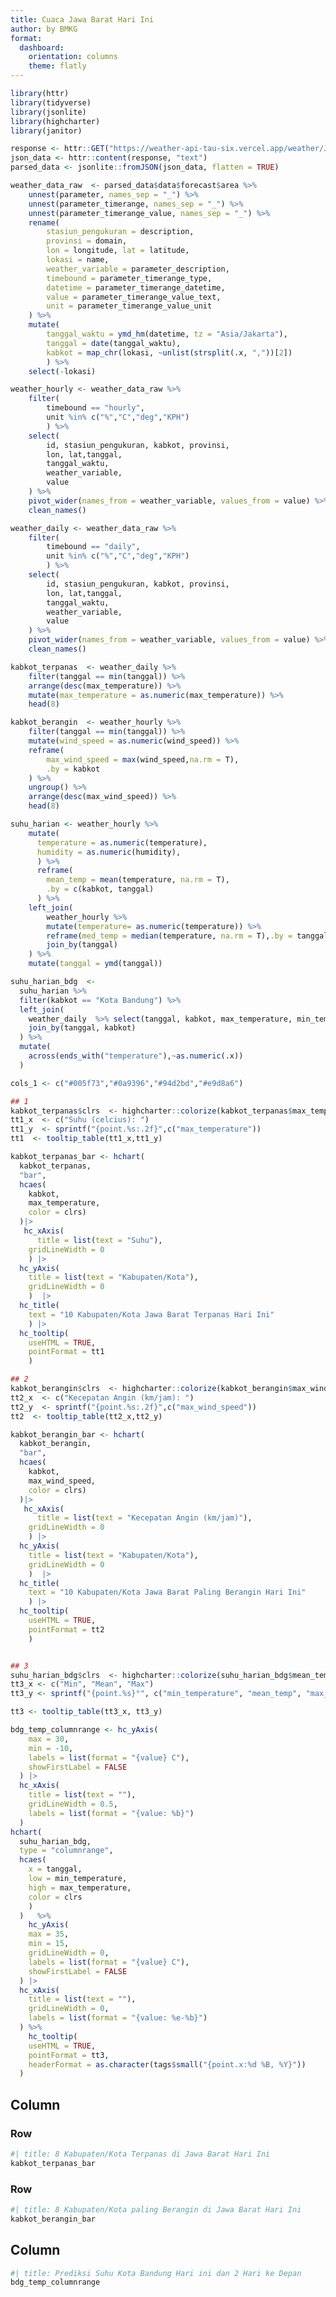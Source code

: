```yaml
---
title: Cuaca Jawa Barat Hari Ini
author: by BMKG
format: 
  dashboard:
    orientation: columns
    theme: flatly
---
```



```r
library(httr)
library(tidyverse)
library(jsonlite)
library(highcharter)
library(janitor)
```

```r
response <- httr::GET("https://weather-api-tau-six.vercel.app/weather/JawaBarat")
json_data <- httr::content(response, "text")
parsed_data <- jsonlite::fromJSON(json_data, flatten = TRUE)

weather_data_raw  <- parsed_data$data$forecast$area %>%
    unnest(parameter, names_sep = "_") %>%
    unnest(parameter_timerange, names_sep = "_") %>% 
    unnest(parameter_timerange_value, names_sep = "_") %>% 
    rename(
        stasiun_pengukuran = description,
        provinsi = domain,
        lon = longitude, lat = latitude,
        lokasi = name,
        weather_variable = parameter_description,
        timebound = parameter_timerange_type,
        datetime = parameter_timerange_datetime,
        value = parameter_timerange_value_text,
        unit = parameter_timerange_value_unit
    ) %>% 
    mutate(
        tanggal_waktu = ymd_hm(datetime, tz = "Asia/Jakarta"),
        tanggal = date(tanggal_waktu),
        kabkot = map_chr(lokasi, ~unlist(strsplit(.x, ","))[2])
        ) %>% 
    select(-lokasi)
```


```r
weather_hourly <- weather_data_raw %>%
    filter(
        timebound == "hourly",
        unit %in% c("%","C","deg","KPH")
        ) %>% 
    select(
        id, stasiun_pengukuran, kabkot, provinsi,
        lon, lat,tanggal,
        tanggal_waktu,
        weather_variable,
        value
    ) %>% 
    pivot_wider(names_from = weather_variable, values_from = value) %>% 
    clean_names()

weather_daily <- weather_data_raw %>%
    filter(
        timebound == "daily",
        unit %in% c("%","C","deg","KPH")
        ) %>% 
    select(
        id, stasiun_pengukuran, kabkot, provinsi,
        lon, lat,tanggal,
        tanggal_waktu,
        weather_variable,
        value
    ) %>% 
    pivot_wider(names_from = weather_variable, values_from = value) %>% 
    clean_names()
```


```r
kabkot_terpanas  <- weather_daily %>% 
    filter(tanggal == min(tanggal)) %>% 
    arrange(desc(max_temperature)) %>% 
    mutate(max_temperature = as.numeric(max_temperature)) %>% 
    head(8)

kabkot_berangin  <- weather_hourly %>% 
    filter(tanggal == min(tanggal)) %>% 
    mutate(wind_speed = as.numeric(wind_speed)) %>% 
    reframe(
        max_wind_speed = max(wind_speed,na.rm = T),
        .by = kabkot
    ) %>% 
    ungroup() %>% 
    arrange(desc(max_wind_speed)) %>% 
    head(8)

suhu_harian <- weather_hourly %>% 
    mutate(
      temperature = as.numeric(temperature),
      humidity = as.numeric(humidity),
      ) %>% 
      reframe(
        mean_temp = mean(temperature, na.rm = T),
        .by = c(kabkot, tanggal)
      ) %>% 
    left_join(
        weather_hourly %>% 
        mutate(temperature= as.numeric(temperature)) %>% 
        reframe(med_temp = median(temperature, na.rm = T),.by = tanggal),
        join_by(tanggal)
    ) %>% 
    mutate(tanggal = ymd(tanggal))

suhu_harian_bdg  <- 
  suhu_harian %>% 
  filter(kabkot == "Kota Bandung") %>% 
  left_join(
    weather_daily  %>% select(tanggal, kabkot, max_temperature, min_temperature),
    join_by(tanggal, kabkot)
  ) %>% 
  mutate(
    across(ends_with("temperature"),~as.numeric(.x))
  )
```

```r
cols_1 <- c("#005f73","#0a9396","#94d2bd","#e9d8a6")

## 1
kabkot_terpanas$clrs  <- highcharter::colorize(kabkot_terpanas$max_temperature, cols_1)
tt1_x  <- c("Suhu (celcius): ")
tt1_y  <- sprintf("{point.%s:.2f}",c("max_temperature"))
tt1  <- tooltip_table(tt1_x,tt1_y)

kabkot_terpanas_bar <- hchart(
  kabkot_terpanas,
  "bar",
  hcaes(
    kabkot, 
    max_temperature,
    color = clrs)
  )|> 
   hc_xAxis(
      title = list(text = "Suhu"),
    gridLineWidth = 0
    ) |>
  hc_yAxis(
    title = list(text = "Kabupaten/Kota"),
    gridLineWidth = 0
    )  |>
  hc_title(
    text = "10 Kabupaten/Kota Jawa Barat Terpanas Hari Ini"
    ) |> 
  hc_tooltip(
    useHTML = TRUE,
    pointFormat = tt1
    )

## 2
kabkot_berangin$clrs  <- highcharter::colorize(kabkot_berangin$max_wind_speed, cols_1)
tt2_x  <- c("Kecepatan Angin (km/jam): ")
tt2_y  <- sprintf("{point.%s:.2f}",c("max_wind_speed"))
tt2  <- tooltip_table(tt2_x,tt2_y)

kabkot_berangin_bar <- hchart(
  kabkot_berangin,
  "bar",
  hcaes(
    kabkot, 
    max_wind_speed,
    color = clrs)
  )|> 
   hc_xAxis(
      title = list(text = "Kecepatan Angin (km/jam)"),
    gridLineWidth = 0
    ) |>
  hc_yAxis(
    title = list(text = "Kabupaten/Kota"),
    gridLineWidth = 0
    )  |>
  hc_title(
    text = "10 Kabupaten/Kota Jawa Barat Paling Berangin Hari Ini"
    ) |> 
  hc_tooltip(
    useHTML = TRUE,
    pointFormat = tt2
    )


## 3
suhu_harian_bdg$clrs  <- highcharter::colorize(suhu_harian_bdg$mean_temp, cols_1)
tt3_x <- c("Min", "Mean", "Max")
tt3_y <- sprintf("{point.%s}°", c("min_temperature", "mean_temp", "max_temperature"))

tt3 <- tooltip_table(tt3_x, tt3_y)

bdg_temp_columnrange <- hc_yAxis(
    max = 30,
    min = -10,
    labels = list(format = "{value} C"),
    showFirstLabel = FALSE
  ) |>
  hc_xAxis(
    title = list(text = ""), 
    gridLineWidth = 0.5,
    labels = list(format = "{value: %b}")
  )
hchart(
  suhu_harian_bdg,
  type = "columnrange",
  hcaes(
    x = tanggal, 
    low = min_temperature, 
    high = max_temperature,
    color = clrs
    )
  )   %>% 
    hc_yAxis(
    max = 35,
    min = 15,
    gridLineWidth = 0,
    labels = list(format = "{value} C"),
    showFirstLabel = FALSE
  ) |>
  hc_xAxis(
    title = list(text = ""), 
    gridLineWidth = 0,
    labels = list(format = "{value: %e-%b}")
  ) %>% 
    hc_tooltip(
    useHTML = TRUE,
    pointFormat = tt3,
    headerFormat = as.character(tags$small("{point.x:%d %B, %Y}"))
  )
```

## Column

### Row

```r
#| title: 8 Kabupaten/Kota Terpanas di Jawa Barat Hari Ini
kabkot_terpanas_bar
```

### Row

```r
#| title: 8 Kabupaten/Kota paling Berangin di Jawa Barat Hari Ini
kabkot_berangin_bar
```


## Column


```r
#| title: Prediksi Suhu Kota Bandung Hari ini dan 2 Hari ke Depan
bdg_temp_columnrange
```